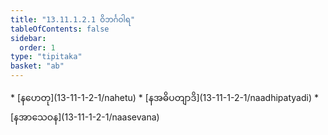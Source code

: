 ```yaml
---
title: "13.11.1.2.1 ဝိဘင်္ဂဝါရ"
tableOfContents: false
sidebar:
  order: 1
type: "tipitaka"
basket: "ab"
---
```



<DynamicBreadcrumb />



<TableOfContents>
* [နဟေတု](13-11-1-2-1/nahetu)
* [နအဓိပတျာဒိ](13-11-1-2-1/naadhipatyadi)
* [နအာသေဝန](13-11-1-2-1/naasevana)
</TableOfContents>